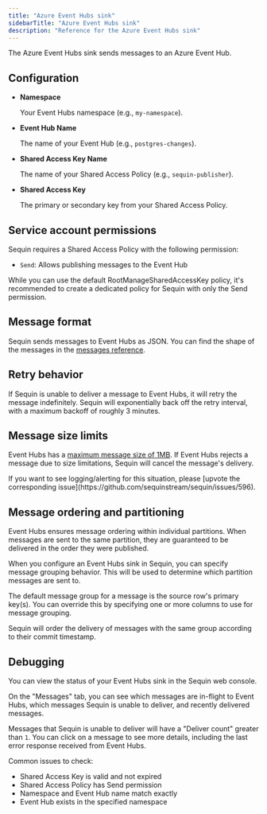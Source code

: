 ```yaml
---
title: "Azure Event Hubs sink"
sidebarTitle: "Azure Event Hubs sink"
description: "Reference for the Azure Event Hubs sink"
---
```


The Azure Event Hubs sink sends messages to an Azure Event Hub.

## Configuration

- **Namespace**

    Your Event Hubs namespace (e.g., `my-namespace`).

- **Event Hub Name**

    The name of your Event Hub (e.g., `postgres-changes`).

- **Shared Access Key Name**

    The name of your Shared Access Policy (e.g., `sequin-publisher`).

- **Shared Access Key**

    The primary or secondary key from your Shared Access Policy.

## Service account permissions

Sequin requires a Shared Access Policy with the following permission:

- `Send`: Allows publishing messages to the Event Hub

While you can use the default RootManageSharedAccessKey policy, it's recommended to create a dedicated policy for Sequin with only the Send permission.

## Message format

Sequin sends messages to Event Hubs as JSON. You can find the shape of the messages in the [messages reference](/reference/messages).

## Retry behavior

If Sequin is unable to deliver a message to Event Hubs, it will retry the message indefinitely. Sequin will exponentially back off the retry interval, with a maximum backoff of roughly 3 minutes.

## Message size limits

Event Hubs has a [maximum message size of 1MB](https://learn.microsoft.com/en-us/azure/event-hubs/event-hubs-quotas). If Event Hubs rejects a message due to size limitations, Sequin will cancel the message's delivery.

<Info>
  If you want to see logging/alerting for this situation, please [upvote the corresponding issue](https://github.com/sequinstream/sequin/issues/596).
</Info>

## Message ordering and partitioning

Event Hubs ensures message ordering within individual partitions. When messages are sent to the same partition, they are guaranteed to be delivered in the order they were published.

When you configure an Event Hubs sink in Sequin, you can specify message grouping behavior. This will be used to determine which partition messages are sent to.

The default message group for a message is the source row's primary key(s). You can override this by specifying one or more columns to use for message grouping.

Sequin will order the delivery of messages with the same group according to their commit timestamp.

## Debugging

You can view the status of your Event Hubs sink in the Sequin web console.

On the "Messages" tab, you can see which messages are in-flight to Event Hubs, which messages Sequin is unable to deliver, and recently delivered messages.

Messages that Sequin is unable to deliver will have a "Deliver count" greater than `1`. You can click on a message to see more details, including the last error response received from Event Hubs.

Common issues to check:
- Shared Access Key is valid and not expired
- Shared Access Policy has Send permission
- Namespace and Event Hub name match exactly
- Event Hub exists in the specified namespace